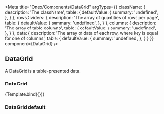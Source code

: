 

<Meta
    title="Onex/Components/DataGrid"
    argTypes={{
        className: {
            description: 'The className',
            table: {
                defaultValue: {
                    summary: 'undefined',
                },
            }
        },
        rowsDividers: {
          description: 'The array of quantities of rows per page',
          table: {
              defaultValue: {
                  summary: 'undefined',
              },
          }
        },
        columns: {
            description: 'The array of table columns',
            table: {
                defaultValue: {
                    summary: 'undefined',
                },
            }
        },
        data: {
            description: 'The array of data of each row, where key is equal for one of columns',
            table: {
                defaultValue: {
                    summary: 'undefined',
                },
            }
        }
    }}
    component={DataGrid}
/>



## DataGrid

A DataGrid is a table-presented data.

### DataGrid
<Canvas>
    <Story
        name="Demo"
        args={{
            className: { control: 'text' },
            columns: [
            {
                Header: 'Hospital',
                columns: [
                    {
                        Header: 'ID',
                        accessor: 'id',
                    },
                    {
                        Header: 'Study',
                        accessor: 'study',
                    },
                    {
                        Header: 'Country',
                        accessor: 'country',
                    },
                    {
                        Header: 'Category',
                        accessor: 'category',
                    },
                    {
                        Header: 'Created',
                        accessor: 'created',
                    },
                ],
            }],
            data: [
                {
                    id: 'M12345',
                    study: 'United States30',
                    country: 'United States10',
                    category: 'Manegement',
                    created: '26 Aug 20100',
                }
            ],
            rowsDividers: [5, 10, 15, 20]
            }}>
        {Template.bind({})}
    </Story>
</Canvas>

<ArgsTable story="Demo" />

### DataGrid default

<Canvas>
    <Story id='onex-components-datagrid--default' />
</Canvas>
